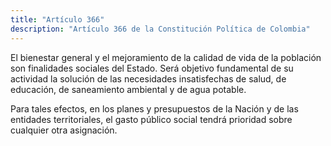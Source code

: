 ```yaml
---
title: "Artículo 366"
description: "Artículo 366 de la Constitución Política de Colombia"
---
```


El bienestar general y el mejoramiento de la calidad de vida de la población son finalidades sociales del Estado. Será objetivo fundamental de su actividad la solución de las necesidades insatisfechas de salud, de educación, de saneamiento ambiental y de agua potable.

Para tales efectos, en los planes y presupuestos de la Nación y de las entidades territoriales, el gasto público social tendrá prioridad sobre cualquier otra asignación.
